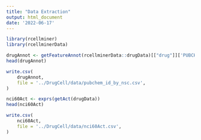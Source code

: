 ```yaml
---
title: "Data Extraction"
output: html_document
date: '2022-06-17'
---
```


```r
library(rcellminer)
library(rcellminerData)
```

```r
drugAnnot <- getFeatureAnnot(rcellminerData::drugData)[["drug"]]['PUBCHEM_ID']
head(drugAnnot)
```

```r
write.csv(
    drugAnnot,
    file = '../DrugCell/data/pubchem_id_by_nsc.csv',
)
```

```r
nci60Act <- exprs(getAct(drugData))
head(nci60Act)
```

```r
write.csv(
    nci60Act,
    file = '../DrugCell/data/nci60Act.csv',
)
```

